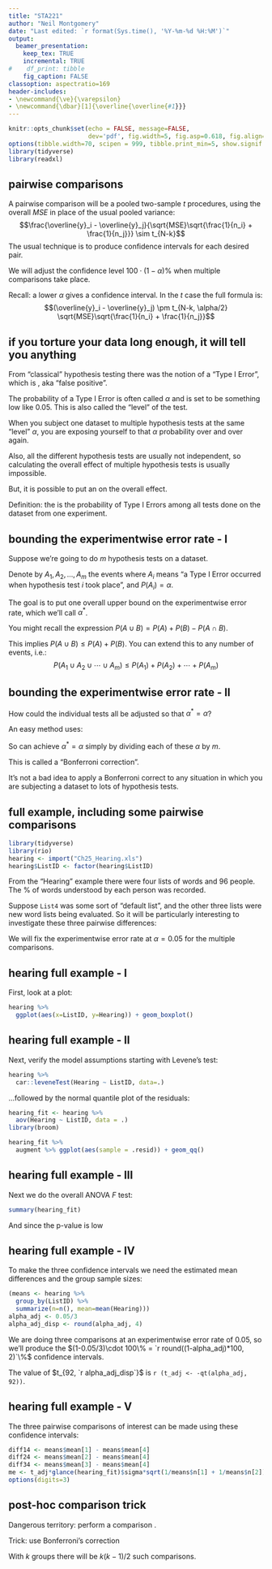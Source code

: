 ```yaml
---
title: "STA221"
author: "Neil Montgomery"
date: "Last edited: `r format(Sys.time(), '%Y-%m-%d %H:%M')`"
output: 
  beamer_presentation:
    keep_tex: TRUE
    incremental: TRUE
#    df_print: tibble
    fig_caption: FALSE
classoption: aspectratio=169
header-includes:
- \newcommand{\ve}{\varepsilon}
- \newcommand{\dbar}[1]{\overline{\overline{#1}}}
---
```


```r
knitr::opts_chunk$set(echo = FALSE, message=FALSE,
                      dev='pdf', fig.width=5, fig.asp=0.618, fig.align='center')
options(tibble.width=70, scipen = 999, tibble.print_min=5, show.signif.stars = FALSE)
library(tidyverse)
library(readxl)
```



## pairwise comparisons


\pause A pairwise comparison will be a pooled two-sample $t$ procedures, using the overall $MSE$ in place of the usual pooled variance:
$$\frac{\overline{y}_i - \overline{y}_j}{\sqrt{MSE}\sqrt{\frac{1}{n_i} + \frac{1}{n_j}}} \sim t_{N-k}$$
The usual technique is to produce confidence intervals for each desired pair.

\pause We will adjust the confidence level $100\cdot(1-\alpha)\%$ when multiple comparisons take place.

\pause Recall: a lower $\alpha$ gives a \textit{wider} confidence interval. In the $t$ case the full formula is:
$$(\overline{y}_i - \overline{y}_j) \pm t_{N-k, \alpha/2} \sqrt{MSE}\sqrt{\frac{1}{n_i} + \frac{1}{n_j}}$$

## if you torture your data long enough, it will tell you anything

From "classical" hypothesis testing there was the notion of a "Type I Error", which is \textit{rejecting $H_0$ when it is true}, aka "false positive". 

\pause The probability of a Type I Error is often called $\alpha$ and is set to be something low like $0.05$. This is also called the "level" of the test.

\pause When you subject one dataset to multiple hypothesis tests at the same "level" $\alpha$, you are exposing yourself to that $\alpha$ probability over and over again.

\pause Also, all the different hypothesis tests are usually not independent, so calculating the overall effect of multiple hypothesis tests is usually impossible.

\pause But, it is possible to put an \textit{upper bound} on the overall effect.

\pause Definition: the \textit{experimentwise error rate} is the probability of \textit{any} Type I Errors among all tests done on the dataset from one experiment.

## bounding the experimentwise error rate - I

Suppose we're going to do $m$ hypothesis tests on a dataset.

Denote by $A_1, A_2, \ldots, A_m$ the events where $A_i$ means "a Type I Error occurred when hypothesis test $i$ took place", and $P(A_i)=\alpha$.

\pause The goal is to put one overall upper bound on the experimentwise error rate, which we'll call $\alpha^*$.

\pause You might recall the expression $P(A \cup B) = P(A) + P(B) - P(A \cap B)$. 

\pause This implies $P(A \cup B) \le P(A) + P(B)$. You can extend this to any number of events, i.e.:
$$P(A_1 \cup A_2 \cup \cdots \cup A_m) \le P(A_1) + P(A_2) + \cdots + P(A_m)$$

## bounding the experimentwise error rate - II

How could the individual tests all be adjusted so that $\alpha^* = \alpha$?

An easy method uses:

\begin{align*}
\alpha^* &= P(\text{any Type I Errors})\\
\onslide<2->{&=P(A_1\cup A_2\cup \cdots A_m)}\\
\onslide<3->{&\le P(A_1) + P(A_2) + \cdots + P(A_m)}\\
\end{align*}

\pause\pause\pause So can achieve $\alpha^* = \alpha$ simply by dividing each of these $\alpha$ by $m$.

\pause This is called a "Bonferroni correction". 

\pause It's not a bad idea to apply a Bonferroni correct to any situation in which you are subjecting a dataset to lots of hypothesis tests.

## full example, including some pairwise comparisons

```r
library(tidyverse)
library(rio)
hearing <- import("Ch25_Hearing.xls")
hearing$ListID <- factor(hearing$ListID)

```

From the "Hearing" example there were four lists of words and 96 people. The \% of words understood by each person was recorded.

\pause Suppose `List4` was some sort of "default list", and the other three lists were new word lists being evaluated. So it will be particularly interesting to investigate these three pairwise differences:
\begin{align*}
\mu_1 &- \mu_4\\
\mu_2 &- \mu_4\\
\mu_3 &- \mu_4
\end{align*}

\pause We will fix the experimentwise error rate at $\alpha = 0.05$ for the multiple comparisons.

## hearing full example - I

First, look at a plot:

```r
hearing %>% 
  ggplot(aes(x=ListID, y=Hearing)) + geom_boxplot()
```

## hearing full example - II

Next, verify the model assumptions starting with Levene's test:
```r
hearing %>% 
  car::leveneTest(Hearing ~ ListID, data=.)
```
\pause ...followed by the normal quantile plot of the residuals:
```r
hearing_fit <- hearing %>% 
  aov(Hearing ~ ListID, data = .)
library(broom)

hearing_fit %>% 
  augment %>% ggplot(aes(sample = .resid)) + geom_qq()
```

## hearing full example - III

Next we do the overall ANOVA $F$ test:

```r
summary(hearing_fit)
```

\pause And since the p-value is low \textbf{we may proceed with the pairwise comparisons.}

## hearing full example - IV

\pause To make the three confidence intervals we need the estimated mean differences and the group sample sizes:
```r
(means <- hearing %>% 
  group_by(ListID) %>% 
  summarize(n=n(), mean=mean(Hearing)))
alpha_adj <- 0.05/3
alpha_adj_disp <- round(alpha_adj, 4)
```

We are doing three comparisons at an experimentwise error rate of $0.05$, so we'll produce the $(1-0.05/3)\cdot 100\% = `r round((1-alpha_adj)*100, 2)`\%$ confidence intervals.

\pause The value of $t_{92, `r alpha_adj_disp`}$ is `r (t_adj <- -qt(alpha_adj, 92))`.

## hearing full example - V

The three pairwise comparisons of interest can be made using these confidence intervals:

```r
diff14 <- means$mean[1] - means$mean[4]
diff24 <- means$mean[2] - means$mean[4]
diff34 <- means$mean[3] - means$mean[4]
me <- t_adj*glance(hearing_fit)$sigma*sqrt(1/means$n[1] + 1/means$n[2])
options(digits=3)
```

\begin{table}[ht]
\begin{tabular}{lrrrr}
Comparison & Estimate & Margin of Error & Lower & Upper\\
$\mu_1 - \mu_4$ & `r diff14` & `r me` & `r diff14 - me` & `r diff14 + me`\\
$\mu_2 - \mu_4$ & `r diff24` & `r me` & `r diff24 - me` & `r diff24 + me`\\
$\mu_3 - \mu_4$ & `r diff34` & `r me` & `r diff34 - me` & `r diff34 + me`
\end{tabular}
\end{table}

## post-hoc comparison trick

Dangerous territory: perform a comparison \textit{after looking at the data}.

\pause Trick: use Bonferroni's correction \textit{assuming you were going to look at all the comparisons in advance.}

\pause With $k$ groups there will be $k(k-1)/2$ such comparisons.